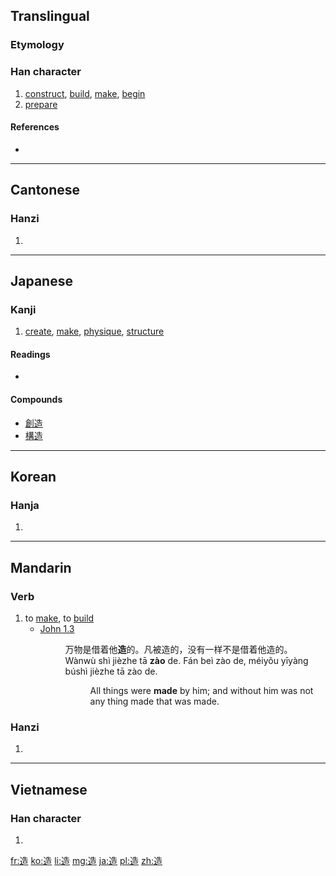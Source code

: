 ==Translingual==
===Etymology===
{{Han compound|辵|告|alt1=辶}}

===Han character===
{{Han char|rn=162|rad=辵|as=07|sn=11|four=3430<sub>6</sub>|canj=卜竹土口 (YHGR)}}

# [[construct]], [[build]], [[make]], [[begin]]
# [[prepare]]

====References====
* {{Han ref|kx=1258.120|dkj=38898|dj=1746.060|hdz=63841.060|uh=9020|ud=36896|bh=B379|bd=45945}}

----

==Cantonese==

===Hanzi===
{{yue-hanzi|jyut=|y=jou6}}

# {{defn|lang=yue|sort=辵07}}

----

==Japanese==

===Kanji===
{{ja-kanji|grade=5|rs=辵07}}

# [[create]], [[make]], [[physique]], [[structure]]

====Readings====
* {{ja-readings|on=[[ぞう]] ([[zō]])|kun=[[つくる]] ([[造る]], [[tsukuru]]), [[いたる]] ([[itaru]]), [[なる]] ([[naru]])}}

====Compounds====
* [[創造]]
* [[構造]]

----

==Korean==

===Hanja===
{{ko-hanja|hangeul=조|eumhun=|rv=jo|mr=cho|y=co}}

# {{defn|lang=ko|sort=辵07}}

----

==Mandarin==
{{zh-hanzi|[[造]]}}

===Verb===
{{cmn-verb|ts|pin=zào|pint=zao4}}

# to [[make]], to [[build]]
#* [http://wordproject.org/multi/bi_en_cn_py.htm John 1.3]
#*: 万物是借着他'''造'''的。凡被造的，没有一样不是借着他造的。
#*: Wànwù shì jièzhe tā '''zào''' de. Fán beì zào de, méiyǒu yīyàng búshì jièzhe tā zào de.
#*:: All things were '''made''' by him; and without him was not any thing made that was made.

===Hanzi===
{{cmn-hanzi|pin=[[zào]] ([[zao4]])|wg=tsao<sup>4</sup>}}

# {{defn|lang=cmn|sort=辵07}}

----

==Vietnamese==

===Han character===
{{vi-hantu|[[tạo]], [[xáo]], [[xạo]], [[tháo]]|rs=辵07}}

# {{defn|lang=vi|sort=辵07}}

[[fr:造]]
[[ko:造]]
[[li:造]]
[[mg:造]]
[[ja:造]]
[[pl:造]]
[[zh:造]]